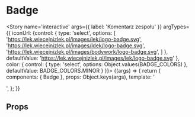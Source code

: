
<Meta title='atoms/Badge' component={Badge} />

# Badge

<Story name='interactive'
	   args={{
		   label: 'Komentarz zespołu'
	   }}
	   argTypes={{
		   iconUrl: {control: { type: 'select', options: [
					   'https://lek.wiecejnizlek.pl/images/lek/logo-badge.svg',
					   'https://lek.wiecejnizlek.pl/images/ldek/logo-badge.svg',
					   'https://lek.wiecejnizlek.pl/images/bodywork/logo-badge.svg',
				   ] }, defaultValue: 'https://lek.wiecejnizlek.pl/images/lek/logo-badge.svg' },
		   color: { control: { type: 'select', options: Object.values(BADGE_COLORS) }, defaultValue: BADGE_COLORS.MINOR }
	   }}>
	{(args) => {
		return {
			components: { Badge },
			props: Object.keys(args),
			template: '<div style="display: flex"><badge :label="label" :color="color"><img :src="iconUrl" /></badge></div>',
		};
	}}
</Story>

## Props

<Props of={Badge} />
